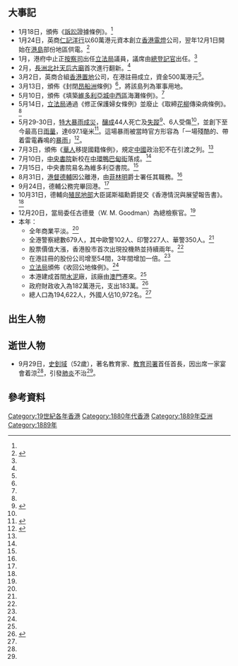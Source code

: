 {{HKYearTOC|1889}}
{{C20YearInTopic|1889年}}
{{香港歷史}}

==大事記==
*1月18日，頒佈《[[訴訟|訴訟]]證據條例》。<ref name="香港6000年"/>
*1月24日，英商[[仁記洋行|仁記洋行]]以60萬港元資本創立[[香港電燈|香港電燈]]公司，翌年12月1日開始在[[港島|港島]]部份地區供電。<ref name="香港全紀錄">{{cite book |author=陳昕 郭志坤 |year=1997年 |title=《香港全紀錄 卷一（遠古－1959年）》 |page=頁104 |publisher=[[中華書局|中華書局]]（香港）有限公司 |quote= |isbn=9622318908}}{{zh-hant}}</ref>
*1月，港府中止正[[按察司|按察司]]出任[[立法局|立法局]]議員，議席由[[總登記官|總登記官]]出任。<ref name="香港6000年"/>
*2月，[[長洲_(香港)|長洲]][[北社天后古廟|北社天后古廟]]首次進行翻新。<ref name="香港6000年"/>
*3月2日，英商合組[[香港置地|香港置地]]公司，在港註冊成立，資金500萬港元<ref name="香港全紀錄"/>。
*3月13日，頒佈《封閉[[昂船洲|昂船洲]]條例》<ref name="香港全紀錄"/>，將該島列為軍事用地。
*5月10日，頒佈《填築[[維多利亞城|維多利亞城]][[中西區_(香港)|中西區]]海灘條例》。<ref name="香港全紀錄"/>
*5月14日，[[立法局|立法局]]通過《修正保護婦女條例》並廢止《取締[[花柳|花柳]]傳染病條例》。<ref name="香港6000年"/>
*5月29-30日，[[五三零雨災|特大暴雨成災]]，[[香港水災#多人罹難的水災|釀成]]44人死亡及[[失蹤|失蹤]]<ref name="hko2003">{{cite web |title=歷年雨災造成嚴重傷亡統計（1884－2002年）（第110頁） |url=http://www.hko.gov.hk/publica/gen_pub/WeatheringTheStorm-2.pdf |publisher=[[香港天文台|香港天文台]] |date=2003年 |accessdate=2017-02-10 |archive-date=2013-07-18 |archive-url=https://web.archive.org/web/20130718071743/http://www.hko.gov.hk/publica/gen_pub/WeatheringTheStorm-2.pdf |dead-url=no }}{{zh-hant}}</ref>、6人受傷<ref name="hko2003"/>，並創下至今最高日[[雨#雨量|雨量]]，達697.1毫米<ref>{{cite web |title=一山還有一山高：1889年的世紀大暴雨 |url=http://www.hko.gov.hk/blog/b5/archives/00000208.htm |publisher=[[香港天文台|香港天文台]] |date=2016年12月20日 |accessdate=2017年2月10日 |archive-date=2019年10月23日 |archive-url=https://web.archive.org/web/20191023000215/http://www.hko.gov.hk/blog/b5/archives/00000208.htm |dead-url=no }}{{zh-hant}}</ref>。這場暴雨被當時官方形容為「一場殘酷的、帶着雷電轟鳴的[[降水量#大等級|暴雨]]」<ref>{{Cite book |title=《香港歷史之謎》 |author=爾東 |publisher=明報出版社 |year=2007年 |isbn=978-962-973-634-7 |pages=頁130-131}}</ref>。
*7月3日，頒佈《[[華人|華人]]移提國籍條例》，規定[[中國|中國]]政治犯不在引渡之列。<ref name="香港6000年"/>
*7月10日，[[中央書院|中央書院]]新校在[[中環|中環]][[鴨巴甸街|鴨巴甸街]]落成。<ref name="香港6000年"/>
*7月15日，中央書院易名為維多利亞書院。<ref name="香港6000年"/>
*8月31日，[[港督|港督]][[德輔|德輔]]因公離港，由[[菲林明|菲林明]]爵士署任其職務。<ref name="香港6000年"/>
*9月24日，德輔公務完畢回港。<ref name="香港6000年"/>
*10月31日，德輔向[[殖民地部|殖民地部]]大臣諾斯福勳爵提交《香港情況與展望報告書》。<ref name="香港6000年"/>
*12月20日，當局委任古德曼（W. M. Goodman）為總檢察官。<ref name="香港6000年"/>
*本年：
**全年商業平淡。<ref name="香港6000年"/>
**全港警察總數679人，其中歐警102人、印警227人、華警350人。<ref name="香港6000年"/>
**股票價值大漲，香港股市首次出現投機熱並持續兩年。<ref name="香港6000年"/>
**在港註冊的股份公司增至54間，3年間增加一倍。<ref name="香港全紀錄"/>
**[[立法局|立法局]]頒佈《收回公地條例》。<ref name="香港全紀錄"/>
**本港建成首間[[水泥|水泥]]廠，該廠由[[澳門|澳門]]遷來。<ref name="香港全紀錄"/>
**政府財政收入為182萬港元，支出183萬。<ref name="香港6000年">{{cite book |author=湯開建 蕭國健 陳佳榮 |year=1998年 |title=《香港6000年（遠古－1997）》 |page=頁238 |publisher=麒麟書業有限公司 |quote= |isbn=9622321232}}{{zh-hant}}</ref>
**總人口為194,622人，外國人佔10,972名。<ref name="香港6000年"/>

==出生人物==


==逝世人物==
*9月29日，[[史釗域|史釗域]]（52歲），著名教育家、[[教育司署|教育司署]]首任首長，因出席一家宴會着涼<ref name="香港6000年"/>，引發[[肺炎|肺炎]]不治<ref name="香港6000年"/>。

==參考資料==
{{reflist}}

[[Category:19世紀各年香港|Category:19世紀各年香港]]
[[Category:1880年代香港|Category:1880年代香港]]
[[Category:1889年亞洲|Category:1889年亞洲]]
[[Category:1889年|Category:1889年]]